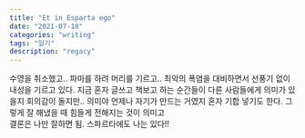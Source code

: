```yaml
---
title: "Et in Esparta ego"
date: "2021-07-18"
categories: "writing"
tags: "일기"
description: "regacy"
---
```


수영을 취소했고.. 파마를 하려 머리를 기르고.. 최악의 폭염을 대비하면서 선풍기 없이 내성을 기르고 있다. 지금 혼자 글쓰고 책보고 하는 순간들이 다른 사람들에게 의미가 있을지 회의감이 돌지만.. 의미야 언제나 자기가 만드는 거였지 혼자 기합 넣기도 한다. 그렇게 잘 해냈을 때 힘들게 전해지는 것이 의미고  
결론은 나만 잘하면 됨. 스파르타에도 나는 있다!!